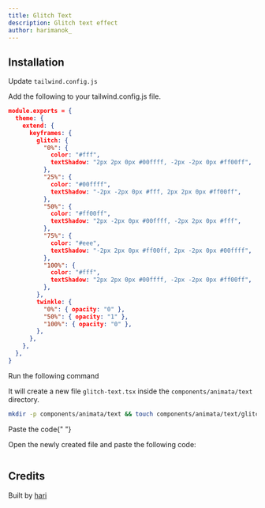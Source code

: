 ```yaml
---
title: Glitch Text
description: Glitch text effect
author: harimanok_
---
```


<ComponentPreview name="text-glitch-text--docs" />

## Installation

<Steps>

<Step>Update `tailwind.config.js`</Step>

Add the following to your tailwind.config.js file.

```json
module.exports = {
  theme: {
    extend: {
      keyframes: {
        glitch: {
          "0%": {
            color: "#fff",
            textShadow: "2px 2px 0px #00ffff, -2px -2px 0px #ff00ff",
          },
          "25%": {
            color: "#00ffff",
            textShadow: "-2px -2px 0px #fff, 2px 2px 0px #ff00ff",
          },
          "50%": {
            color: "#ff00ff",
            textShadow: "2px -2px 0px #00ffff, -2px 2px 0px #fff",
          },
          "75%": {
            color: "#eee",
            textShadow: "-2px 2px 0px #ff00ff, 2px -2px 0px #00ffff",
          },
          "100%": {
            color: "#fff",
            textShadow: "2px 2px 0px #00ffff, -2px -2px 0px #ff00ff",
          },
        },
        twinkle: {
          "0%": { opacity: "0" },
          "50%": { opacity: "1" },
          "100%": { opacity: "0" },
        },
      },
    },
  },
}
```

<Step>Run the following command</Step>

It will create a new file `glitch-text.tsx` inside the `components/animata/text` directory.

```bash
mkdir -p components/animata/text && touch components/animata/text/glitch-text.tsx
```

<Step>Paste the code</Step>{" "}

Open the newly created file and paste the following code:

```jsx file=<rootDir>/animata/text/glitch-text.tsx

```

</Steps>

## Credits

Built by [hari](https://github.com/hari)
